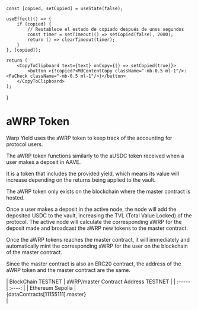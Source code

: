 

    const [copied, setCopied] = useState(false);

    useEffect(() => {
        if (copied) {
            // Restablece el estado de copiado después de unos segundos
            const timer = setTimeout(() => setCopied(false), 2000);
            return () => clearTimeout(timer);
        }
    }, [copied]);

    return (
        <CopyToClipboard text={text} onCopy={() => setCopied(true)}>
            <button >{!copied?<MdContentCopy className="-mb-0.5 ml-1"/>:<FaCheck className="-mb-0.5 ml-1"/>}</button>
        </CopyToClipboard>
    );
}



# aWRP Token


Warp Yield uses the aWRP token to keep track of the accounting for protocol users.

The aWRP token functions similarly to the aUSDC token received when a user makes a deposit in AAVE.

It is a token that includes the provided yield, which means its value will increase depending on the returns being applied to the vault.

The aWRP token only exists on the blockchain where the master contract is hosted.

Once a user makes a deposit in the active node, the node will add the deposited USDC to the vault, increasing the TVL (Total Value Locked) of the protocol. The active node will calculate the corresponding aWRP for the deposit made and broadcast the aWRP new tokens to the master contract.

Once the aWRP tokens reaches the master contract, it will immediately and automatically mint the corresponding aWRP for the user on the blockchain of the master contract.



Since the master contract is also an ERC20 contract, the address of the aWRP token and the master contract are the same.  

<div className="text-xs mt-10">
| BlockChain TESTNET  | aWRP/master Contract Address TESTNET |
| :----- | :----: | 
| Ethereum Sepolia |<div className="flex flex-nowrap"><span className="-mb-0.5 text-blue">{dataContracts[11155111].master}</span><CopyButton text={dataContracts[11155111].master} /></div>|

</div>